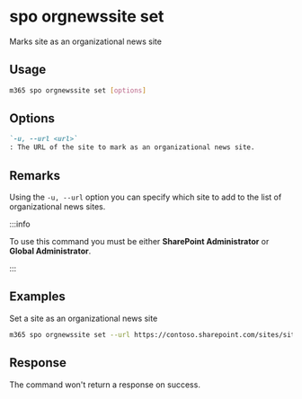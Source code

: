 
# spo orgnewssite set

Marks site as an organizational news site

## Usage

```sh
m365 spo orgnewssite set [options]
```

## Options

```md definition-list
`-u, --url <url>`
: The URL of the site to mark as an organizational news site.
```

<Global />

## Remarks

Using the `-u, --url` option you can specify which site to add to the list of organizational news sites.

:::info

To use this command you must be either **SharePoint Administrator** or **Global Administrator**.

:::
    
## Examples

Set a site as an organizational news site

```sh
m365 spo orgnewssite set --url https://contoso.sharepoint.com/sites/site1
```

## Response

The command won't return a response on success.
